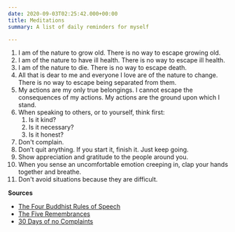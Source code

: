 ```yaml
---
date: 2020-09-03T02:25:42.000+00:00
title: Meditations
summary: A list of daily reminders for myself

---
```

 1. I am of the nature to grow old. There is no way to escape growing old.
 2. I am of the nature to have ill health. There is no way to escape ill health.
 3. I am of the nature to die. There is no way to escape death.
 4. All that is dear to me and everyone I love are of the nature to change. There is no way to escape being separated from them.
 5. My actions are my only true belongings. I cannot escape the consequences of my actions. My actions are the ground upon which I stand.
 6. When speaking to others, or to yourself, think first:
    1. Is it kind?
    2. Is it necessary?
    3. Is it honest?
 7. Don't complain.
 8. Don’t quit anything. If you start it, finish it. Just keep going.
 9. Show appreciation and gratitude to the people around you.
10. When you sense an uncomfortable emotion creeping in, clap your hands together and breathe.
11. Don't avoid situations because they are difficult.

**Sources**

* [The Four Buddhist Rules of Speech](https://urbanyogaphx.com/satya-the-four-buddhist-rules-of-speech/)
* [The Five Remembrances](https://www.yogajournal.com/meditation/embrace-reality)
* [30 Days of no Complaints](https://www.headspace.com/blog/2017/01/25/30-days-of-no-complaints/)